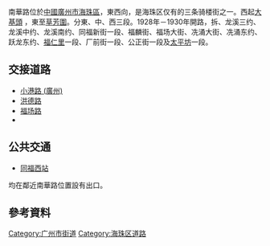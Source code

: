 {{Infobox China Road
|中文道路名称=南 华 路
|道路名称拼音=Nanhua Lu
|道路方向=东西向
|图片=
|图片说明=
|道路属性=
|道路总长度=
|规划总长度=
|已通车长度=
|车速限制=
|行车线数量=
|所在地区=[[海珠区|海珠区]]
|起点=[[大基头|大基头]]
|终点=[[草芳围|草芳围]]
|道路命名日期=1926年
|命名缘由=
|道路旧名=
|道路动工日期=1926年
|通车日期=
|相连路段=[[洪德路|洪德路]]、{{link-yue|小港路|小港路 (廣州)}}
|路段主要建筑=[[成珠楼|成珠楼]]、南达堂
}}
南華路位於[[中國|中國]][[廣州市|廣州市]][[海珠區|海珠區]]，東西向，是海珠区仅有的三条骑楼街之一。西起[[大基頭|大基頭]] ，東至[[草芳圍|草芳圍]]。分東、中、西三段。1928年－1930年開路，拆{{link-yue|漱珠桥|漱珠橋}}、龙溪三约、龙溪中约、龙溪南约、同福新街一段、福麟街、福场大街、冼涌大街、冼涌东约、跃龙东约、[[福仁里_(广州)|福仁里]]一段、厂前街一段、公正街一段及[[太平坊|太平坊]]一段。

==交接道路==
*[[小港路_(廣州)|小港路 (廣州)]]
*[[洪德路|洪德路]]
*[[福场路|福场路]]
*{{link-yue|同庆路|同慶路 (廣州海珠)}}

==公共交通==
*{{廣州地鐵路線鏈接|8|SL}}[[同福西站|同福西站]]
均在鄰近南華路位置設有出口。
==參考資料==
[[Category:广州市街道|Category:广州市街道]]
[[Category:海珠区道路|Category:海珠区道路]]
{{GZ-stub}}